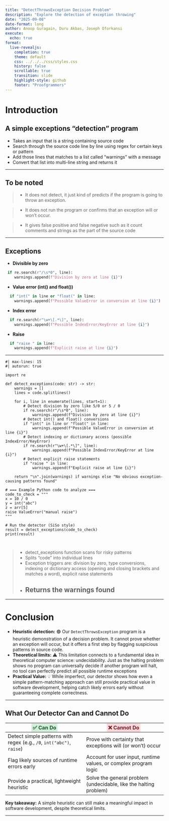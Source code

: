 ```yaml
---
title: "DetectThrowsException Decision Problem"
description: "Explore the detection of exception throwing"
date: "2025-09-08"
date-format: long
author: Anoop Guragain, Duru Akbas, Joseph Oforkansi
execute:
  echo: true
format:
  live-revealjs:
    completion: true
    theme: default
    css: ../../../css/styles.css
    history: false
    scrollable: true
    transition: slide
    highlight-style: github
    footer: "Proofgrammers"
---
```


# Introduction

## A simple exceptions "detection" program

- Takes an input that is a string containing source code
- Search through the source code line by line using regex for certain keys or pattern
- Add those lines that matches to a list called "warnings" with a message
- Convert that list into multi-line string and returns it

---

## To be noted

> - It does not detect, it just kind of predicts if the program is going to throw an exception.

> - It does not run the program or confirms that an exception will or won't occur.

> - It gives false positive and false negative such as it count comments and strings as the part of the source code

---

## Exceptions

- **Divisible by zero**

```python
 if re.search(r"/\s*0", line):
    warnings.append(f"Division by zero at line {i}")
```

- **Value error (int() and float())**

```python
  if "int(" in line or "float(" in line:
    warnings.append(f"Possible ValueError in conversion at line {i}")
```

- **Index error**

```python
  if re.search(r"\w+\[.*\]", line):
    warnings.append(f"Possible IndexError/KeyError at line {i}")
```

- **Raise**

```python
  if "raise " in line:
    warnings.append(f"Explicit raise at line {i}")
```

---

```pyodide
#| max-lines: 15
#| autorun: true

import re

def detect_exceptions(code: str) -> str:
    warnings = []
    lines = code.splitlines()

    for i, line in enumerate(lines, start=1):
        # Detect division by zero like 5/0 or 5 / 0
        if re.search(r"/\s*0", line):
            warnings.append(f"Division by zero at line {i}")
        # Detect int() and float() conversions
        if "int(" in line or "float(" in line:
            warnings.append(f"Possible ValueError in conversion at line {i}")
        # Detect indexing or dictionary access (possible IndexError/KeyError)
        if re.search(r"\w+\[.*\]", line):
            warnings.append(f"Possible IndexError/KeyError at line {i}")
        # Detect explicit raise statements
        if "raise " in line:
            warnings.append(f"Explicit raise at line {i}")

    return "\n".join(warnings) if warnings else "No obvious exception-causing patterns found"

# === Example Python code to analyze ===
code_to_check = """
x = 10 / 0
y = int("abc")
z = arr[5]
raise ValueError("manual raise")
"""

# Run the detector (SiSo style)
result = detect_exceptions(code_to_check)
print(result)



```

> - detect_exceptions function scans for risky patterns
> - Splits "code" into individual lines
> - Exception triggers are: division by zero, type conversions, indexing or dictionary access (opening and closing brackets and matches a word), explicit raise statements
> - Returns the warnings found
---

---

# Conclusion
- **Heuristic detection:** 🟢 Our `DetectThrowsException` program is a heuristic demonstration of a decision problem. It cannot prove whether an exception will occur, but it offers a first step by flagging suspicious patterns in source code.
- **Theoretical limits:** ⚠️ This limitation connects to a fundamental idea in theoretical computer science: undecidability. Just as the halting problem shows no program can universally decide if another program will halt, no tool can perfectly predict all possible runtime exceptions
- **Practical Value:** 💡 While imperfect, our detector shows how even a simple pattern-matching approach can still provide practical value in software development, helping catch likely errors early without guaranteeing complete correctness. 

---

## What Our Detector Can and Cannot Do  

| <span style="background-color: #d4edda; color: #155724; font-weight:bold; padding:4px;">✅ Can Do</span> | <span style="background-color: #f8d7da; color: #721c24; font-weight:bold; padding:4px;">❌ Cannot Do</span> |
|--------------------------------------|---------------------------------------|
| Detect simple patterns with regex (e.g., `/0`, `int("abc")`, `raise`) | Prove with certainty that exceptions will (or won’t) occur |
| Flag likely sources of runtime errors early | Account for user input, runtime values, or complex program logic |
| Provide a practical, lightweight heuristic | Solve the general problem (undecidable, like the halting problem) |

**Key takeaway:** A simple heuristic can still make a meaningful impact in software development, despite theoretical limits.

---
